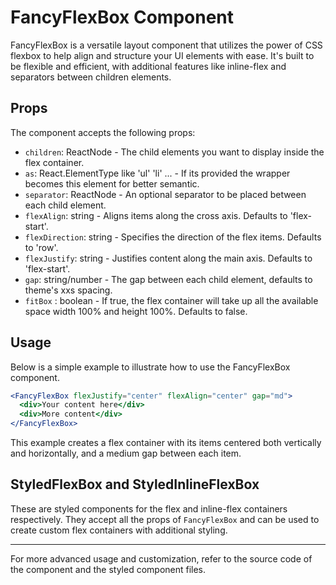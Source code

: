 # FancyFlexBox Component

FancyFlexBox is a versatile layout component that utilizes the power of CSS flexbox to help align and structure your UI elements with ease. It's built to be flexible and efficient, with additional features like inline-flex and separators between children elements.

## Props

The component accepts the following props:

- `children`: ReactNode - The child elements you want to display inside the flex container.
- `as`: React.ElementType like 'ul' 'li' ... - If its provided the wrapper becomes this element for better semantic.
- `separator`: ReactNode - An optional separator to be placed between each child element.
- `flexAlign`: string - Aligns items along the cross axis. Defaults to 'flex-start'.
- `flexDirection`: string - Specifies the direction of the flex items. Defaults to 'row'.
- `flexJustify`: string - Justifies content along the main axis. Defaults to 'flex-start'.
- `gap`: string/number - The gap between each child element, defaults to theme's xxs spacing.
- `fitBox` : boolean - If true, the flex container will take up all the available space width 100% and height 100%. Defaults to false.

## Usage

Below is a simple example to illustrate how to use the FancyFlexBox component.

```jsx
<FancyFlexBox flexJustify="center" flexAlign="center" gap="md">
  <div>Your content here</div>
  <div>More content</div>
</FancyFlexBox>
```

This example creates a flex container with its items centered both vertically and horizontally, and a medium gap between each item.

## StyledFlexBox and StyledInlineFlexBox

These are styled components for the flex and inline-flex containers respectively. They accept all the props of `FancyFlexBox` and can be used to create custom flex containers with additional styling.

---

For more advanced usage and customization, refer to the source code of the component and the styled component files.
